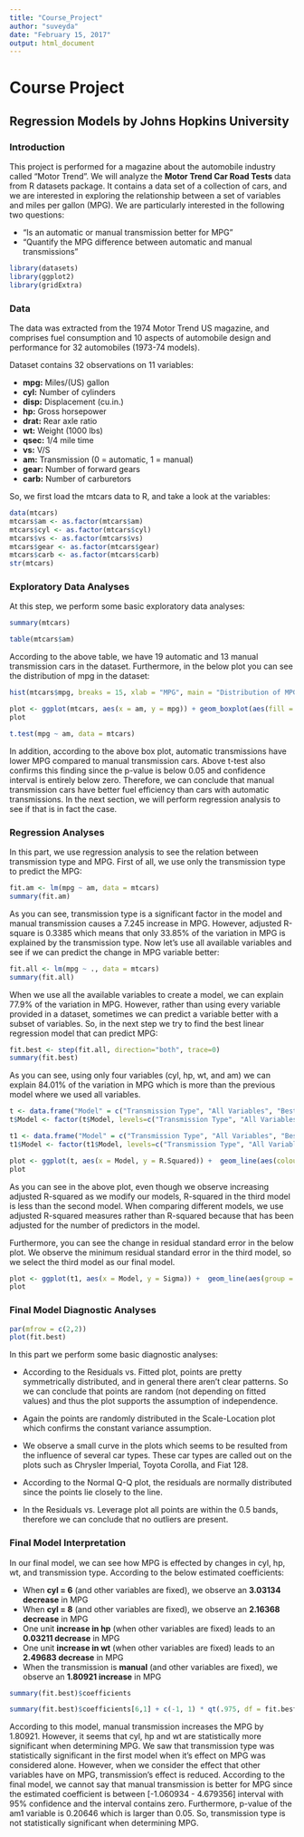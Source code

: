 ---
title: "Course_Project"
author: "suveyda"
date: "February 15, 2017"
output: html_document
---

# Course Project

## Regression Models by Johns Hopkins University

### Introduction

This project is performed for a magazine about the automobile industry called "Motor Trend". We will analyze the **Motor Trend Car Road Tests** data from R datasets package. It contains a data set of a collection of cars, and we are interested in exploring the relationship between a set of variables and miles per gallon (MPG). We are particularly interested in the following two questions:

* "Is an automatic or manual transmission better for MPG"
* "Quantify the MPG difference between automatic and manual transmissions"

```{r, include=FALSE}
library(datasets)
library(ggplot2)
library(gridExtra)
```

### Data

The data was extracted from the 1974 Motor Trend US magazine, and comprises fuel consumption and 10 aspects of automobile design and performance for 32 automobiles (1973-74 models).

Dataset contains 32 observations on 11 variables:

*	**mpg:**	Miles/(US) gallon
*	**cyl:**	Number of cylinders
*	**disp:**	Displacement (cu.in.)
*	**hp:**	Gross horsepower
*	**drat:**	Rear axle ratio
*	**wt:**	Weight (1000 lbs)
*	**qsec:**	1/4 mile time
*	**vs:**	V/S
*	**am:**	Transmission (0 = automatic, 1 = manual)
*	**gear:**	Number of forward gears
*	**carb:**	Number of carburetors

So, we first load the mtcars data to R, and take a look at the variables:

```{r}
data(mtcars)
mtcars$am <- as.factor(mtcars$am)
mtcars$cyl <- as.factor(mtcars$cyl)
mtcars$vs <- as.factor(mtcars$vs)
mtcars$gear <- as.factor(mtcars$gear)
mtcars$carb <- as.factor(mtcars$carb)
str(mtcars)
```

### Exploratory Data Analyses

At this step, we perform some basic exploratory data analyses:

```{r}
summary(mtcars)
```

```{r}
table(mtcars$am)
```

According to the above table, we have 19 automatic and 13 manual transmission cars in the dataset. Furthermore, in the below plot you can see the distribution of mpg in the dataset:

```{r MPG.histogram}
hist(mtcars$mpg, breaks = 15, xlab = "MPG", main = "Distribution of MPG", col = "lightgreen", xlim = c(10,35))
```

```{r MPG.transmission.boxplot}
plot <- ggplot(mtcars, aes(x = am, y = mpg)) + geom_boxplot(aes(fill = am)) + labs(x = "TRANSMISSION TYPE", y = "MPG")
plot
```

```{r}
t.test(mpg ~ am, data = mtcars)
```

In addition, according to the above box plot, automatic transmissions have lower MPG compared to manual transmission cars. Above t-test also confirms this finding since the p-value is below 0.05 and confidence interval is entirely below zero. Therefore, we can conclude that manual transmission  cars have better fuel efficiency than cars with automatic transmissions. In the next section, we will perform regression analysis to see if that is in fact the case.

### Regression Analyses

In this part, we use regression analysis to see the relation between transmission type and MPG. First of all, we use only the transmission type to predict the MPG:

```{r}
fit.am <- lm(mpg ~ am, data = mtcars)
summary(fit.am)
```

As you can see, transmission type is a significant factor in the model and manual transmission causes a 7.245 increase in MPG. However, adjusted R-square is 0.3385 which means that only 33.85% of the variation in MPG is explained by the transmission type. Now let's use all available variables and see if we can predict the change in MPG variable better:

```{r}
fit.all <- lm(mpg ~ ., data = mtcars)
summary(fit.all)
```

When we use all the available variables to create a model, we can explain 77.9% of the variation in MPG. However, rather than using every variable provided in a dataset, sometimes we can predict a variable better with a subset of variables. So, in the next step we try to find the best linear regression model that can predict MPG:

```{r}
fit.best <- step(fit.all, direction="both", trace=0)
summary(fit.best)
```

As you can see, using only four variables (cyl, hp, wt, and am) we can explain 84.01% of the variation in MPG which is more than the previous model where we used all variables.

```{r}
t <- data.frame("Model" = c("Transmission Type", "All Variables", "Best Model", "Transmission Type", "All Variables", "Best Model"), "R.Squared" = c(summary(fit.am)$r.squared, summary(fit.all)$r.squared, summary(fit.best)$r.squared, summary(fit.am)$adj.r.squared, summary(fit.all)$adj.r.squared, summary(fit.best)$adj.r.squared), "Type" = c("R-squared","R-squared","R-squared","Adjusted.R-squared","Adjusted.R-squared","Adjusted.R-squared"))
t$Model <- factor(t$Model, levels=c("Transmission Type", "All Variables", "Best Model"))

t1 <- data.frame("Model" = c("Transmission Type", "All Variables", "Best Model"), "Sigma" = c(summary(fit.am)$sigma, summary(fit.all)$sigma, summary(fit.best)$sigma))
t1$Model <- factor(t1$Model, levels=c("Transmission Type", "All Variables", "Best Model"))
```

```{r r.squared}
plot <- ggplot(t, aes(x = Model, y = R.Squared)) +  geom_line(aes(colour = Type, group = Type)) + xlab("Transmission Type") + ylab("R-squared") + ggtitle("Change of R-squared in Different Linear Regression Models") + theme(plot.title = element_text(hjust = 0.5))
plot
```

As you can see in the above plot, even though we observe increasing adjusted R-squared as we modify our models, R-squared in the third model is less than the second model. When comparing different models, we use adjusted R-squared measures rather than R-squared because that has been adjusted for the number of predictors in the model.

Furthermore, you can see the change in residual standard error in the below plot. We observe the minimum residual standard error in the third model, so we select the third model as our final model.  

```{r residual.standard.error}
plot <- ggplot(t1, aes(x = Model, y = Sigma)) +  geom_line(aes(group = 1), col = "red") + xlab("Transmission Type") + ylab("Residual Standard Error") + ggtitle("Change of Residual Standard Error in Different Models") + theme(plot.title = element_text(hjust = 0.5))
plot
```

### Final Model Diagnostic Analyses

```{r residual.plots}
par(mfrow = c(2,2))
plot(fit.best)
```

In this part we perform some basic diagnostic analyses:

* According to the Residuals vs. Fitted plot, points are pretty symmetrically distributed, and in general there aren't clear patterns. So we can conclude that points are random (not depending on fitted values) and thus the plot supports the assumption of independence.

* Again the points are randomly distributed in the Scale-Location plot which confirms the constant variance assumption.

* We observe a small curve in the plots which seems to be resulted from the influence of several car types. These car types are called out on the plots such as Chrysler Imperial, Toyota Corolla, and Fiat 128.

* According to the Normal Q-Q plot, the residuals are normally distributed since the points lie closely to the line. 

* In the Residuals vs. Leverage plot all points are within the 0.5 bands, therefore we can conclude that no outliers are present.

### Final Model Interpretation

In our final model, we can see how MPG is effected by changes in cyl, hp, wt, and transmission type.  According to the below estimated coefficients:

* When **cyl = 6** (and other variables are fixed), we observe an **3.03134 decrease** in MPG
* When **cyl = 8** (and other variables are fixed), we observe an **2.16368 decrease** in MPG
* One unit **increase in hp** (when other variables are fixed) leads to an **0.03211 decrease** in MPG
* One unit **increase in wt** (when other variables are fixed) leads to an **2.49683 decrease** in MPG
* When the transmission is **manual** (and other variables are fixed), we observe an **1.80921 increase** in MPG

```{r}
summary(fit.best)$coefficients
```

```{r}
summary(fit.best)$coefficients[6,1] + c(-1, 1) * qt(.975, df = fit.best$df) * summary(fit.best)$coefficients[6,2]
```

According to this model, manual transmission increases the MPG by 1.80921. However, it seems that cyl, hp and wt are statistically more significant when determining MPG. We saw that transmission type was statistically significant in the first model when it's effect on MPG was considered alone. However, when we consider the effect that other variables have on MPG, transmission's effect is reduced. According to the final model, we cannot say that manual transmission is better for MPG since the estimated coefficient is between [-1.060934 - 4.679356] interval with 95% confidence and the interval contains zero. Furthermore, p-value of the am1 variable is 0.20646 which is larger than 0.05. So, transmission type is not statistically significant when determining MPG.
